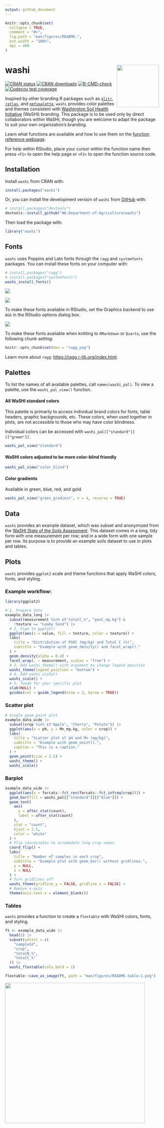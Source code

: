 ```yaml
---
output: github_document
---
```


<!-- README.md is generated from README.Rmd. Please edit that file -->

```r
knitr::opts_chunk$set(
  collapse = TRUE,
  comment = "#>",
  fig.path = "man/figures/README-",
  out.width = "100%",
  dpi = 400
)
```

# washi <a href="https://wa-department-of-agriculture.github.io/washi/"><img src="man/figures/logo.png" align="right" height="138"/></a>

<!-- badges: start -->

[![CRAN status](https://www.r-pkg.org/badges/version/washi)](https://CRAN.R-project.org/package=washi) [![CRAN downloads](https://cranlogs.r-pkg.org/badges/grand-total/washi)](https://cranlogs.r-pkg.org/badges/grand-total/washi) [![R-CMD-check](https://github.com/WA-Department-of-Agriculture/washi/actions/workflows/R-CMD-check.yaml/badge.svg)](https://github.com/WA-Department-of-Agriculture/washi/actions/workflows/R-CMD-check.yaml) [![Codecov test coverage](https://codecov.io/gh/WA-Department-of-Agriculture/washi/branch/main/graph/badge.svg)](https://app.codecov.io/gh/WA-Department-of-Agriculture/washi?branch=main)

<!-- badges: end -->

Inspired by other branding R packages such as [`glitr`](https://github.com/USAID-OHA-SI/glitr), [`ratlas`](https://github.com/atlas-aai/ratlas), and [`nmfspalette`](https://github.com/nmfs-fish-tools/nmfspalette), `washi` provides color palettes and themes consistent with [Washington Soil Health Initiative](https://washingtonsoilhealthinitiative.com/) (WaSHI) branding. This package is to be used only by direct collaborators within WaSHI, though you are welcome to adapt the package to suit your own organization's branding.

Learn what functions are available and how to use them on the [function reference webpage](https://wa-department-of-agriculture.github.io/washi/reference/index.html).

For help within RStudio, place your cursor within the function name then press `<F1>` to open the help page or `<F2>` to open the function source code.

## Installation

Install `washi` from CRAN with:

```r
install.packages("washi")
```

Or, you can install the development version of `washi` from [GitHub](https://github.com/) with:

```r
# install.packages("devtools")
devtools::install_github("WA-Department-of-Agriculture/washi")
```

Then load the package with:

```r
library("washi")
```

## Fonts

`washi` uses Poppins and Lato fonts through the `ragg` and `systemfonts` packages. You can install these fonts on your computer with:

```r
# install.packages("ragg")
# install.packages("systemfonts")
washi_install_fonts()
```

![](man/figures/README-install-fonts-windows.png){fig-alt="Windows folder containing Lato and Poppins .ttf font files selected and a dropdown showing 'Install' highlighted."}

![](man/figures/README-install-fonts-mac.png){fig-alt="Mac OS folder containing Lato and Poppins .ttf font files selected and a dropdown showing 'Open With > Font Book' highlighted."}

To make these fonts available in RStudio, set the Graphics backend to use `AGG` in the RStudio options dialog box.

![](man/figures/README-agg.png){fig-alt="RStudio Options dialog box opened on R General with the Graphic tab selected. The Graphics Device Backend is set to 'AGG'."}

To make these fonts available when knitting to `RMarkdown` or `Quarto`, use the following chunk setting:

```r
knitr::opts_chunk$set(dev = "ragg_png")
```

Learn more about `ragg`: <https://ragg.r-lib.org/index.html>.

## Palettes

To list the names of all available palettes, call `names(washi_pal)`. To view a palette, use the `washi_pal_view()` function.

#### All WaSHI standard colors

This palette is primarily to access individual brand colors for fonts, table headers, graphic backgrounds, etc. These colors, when used together in plots, are not accessible to those who may have color blindness.

Individual colors can be accessed with `washi_pal[["standard"]][["green"]]`.

```r
washi_pal_view("standard")
```

#### WaSHI colors adjusted to be more color-blind friendly

```r
washi_pal_view("color_blind")
```

#### Color gradients

Available in green, blue, red, and gold.

```r
washi_pal_view("green_gradient", n = 4, reverse = TRUE)
```

## Data

`washi` provides an example dataset, which was subset and anonymized from the [WaSHI State of the Soils Assessment](https://agr.wa.gov/departments/land-and-water/natural-resources/soil-health/state-of-the-soils). This dataset comes in a long, tidy form with one measurement per row; and in a wide form with one sample per row. Its purpose is to provide an example soils dataset to use in plots and tables.

## Plots

`washi` provides `ggplot2` scale and theme functions that apply WaSHI colors, fonts, and styling.

### Example workflow:

```r
library(ggplot2)

# 1. Prepare data
example_data_long |>
  subset(measurement %in% c("totalC_%", "poxC_mg.kg") &
    !texture == "Loamy Sand") |>
  # 2. Pipe to ggplot()
  ggplot(aes(x = value, fill = texture, color = texture)) +
  labs(
    title = "Distribution of POXC (mg/kg) and Total C (%)",
    subtitle = "Example with geom_density() and facet_wrap()."
  ) +
  geom_density(alpha = 0.4) +
  facet_wrap(. ~ measurement, scales = "free") +
  # 3. Add washi_theme() with argument to change legend position
  washi_theme(legend_position = "bottom") +
  # 4. Add washi_scale()
  washi_scale() +
  # 5. Tweak for your specific plot
  xlab(NULL) +
  guides(col = guide_legend(nrow = 2, byrow = TRUE))
```

### Scatter plot

```r
# Single geom_point plot
example_data_wide |>
  subset(crop %in% c("Apple", "Cherry", "Potato")) |>
  ggplot(aes(x = pH, y = Mn_mg.kg, color = crop)) +
  labs(
    title = "Scatter plot of pH and Mn (mg/kg)",
    subtitle = "Example with geom_point().",
    caption = "This is a caption."
  ) +
  geom_point(size = 2.5) +
  washi_theme() +
  washi_scale()
```

### Barplot

```r
example_data_wide |>
  ggplot(aes(x = forcats::fct_rev(forcats::fct_infreq(crop)))) +
  geom_bar(fill = washi_pal[["standard"]][["blue"]]) +
  geom_text(
    aes(
      y = after_stat(count),
      label = after_stat(count)
    ),
    stat = "count",
    hjust = 2.5,
    color = "white"
  ) +
  # Flip coordinates to accomodate long crop names
  coord_flip() +
  labs(
    title = "Number of samples in each crop",
    subtitle = "Example plot with geom_bar() without gridlines.",
    y = NULL,
    x = NULL
  ) +
  # Turn gridlines off
  washi_theme(gridline_y = FALSE, gridline_x = FALSE) +
  # Remove x-axis
  theme(axis.text.x = element_blank())
```

### Tables

`washi` provides a function to create a `flextable` with WaSHI colors, fonts, and styling.

```r
ft <- example_data_wide |>
  head(5) |>
  subset(select = c(
    "sampleId",
    "crop",
    "totalN_%",
    "totalC_%"
  )) |>
  washi_flextable(cols_bold = 1)
```

```r
flextable::save_as_image(ft, path = "man/figures/README-table-1.png")
```

![](man/figures/README-table-1.png){width="458"}
